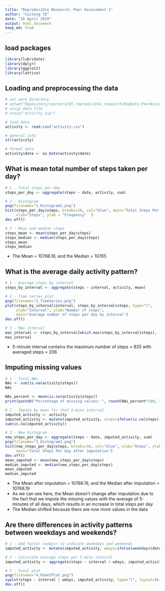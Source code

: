 ```yaml
---
title: "Reproducible Research: Peer Assessment 1"
author: "Caitong YE"
date: "16 April 2019"
output: html_document
keep_md: true
---
```

## load packages
```r
library(lubridate)
library(dplyr)
library(ggplot2)
library(lattice)
```

## Loading and preprocessing the data
```r
# set work directory
# setwd("Repository/coursera/05_reproducible_research/RepData_PeerAssessment1/")
# unzip data file 
# unzip("activity.zip")

# load data
activity <- read.csv("activity.csv")

# general info
str(activity)

# format data
activity$date <- as.Date(activity$date)

```
## What is mean total number of steps taken per day?
```r
# 1 - Total steps per day
steps_per_day <- aggregate(steps ~ date, activity, sum)

# 2 - Histogram
png(filename="1_Histogram1.png")
hist(steps_per_day$steps, breaks=10, col="blue", main="Total Steps Per day", 
     xlab="Steps", ylab = "Frequency"  )
dev.off()

# 3 - Mean and median steps 
steps_mean <- mean(steps_per_day$steps)
steps_median <- median(steps_per_day$steps)
steps_mean
steps_median
```

- The Mean = 10766.19, and the Median = 10765

## What is the average daily activity pattern?
```r
# 1 - Average steps by interval
steps_by_interval <- aggregate(steps ~ interval, activity, mean)

# 2 - Time series plot
png(filename="2_TimeSeries.png")
plot(steps_by_interval$interval, steps_by_interval$steps, type="l", 
     xlab="Interval", ylab="Number of steps", 
     main="Average number of steps per day by interval")
dev.off()

# 3 - Max interval
max_interval <- steps_by_interval[which.max(steps_by_interval$steps), ]
max_interval
```

- 5-minute interval contains the maximum number of steps = 835
  with averaged steps = 206

## Imputing missing values
```r
# 1 - Total NAs
NAs <- sum(is.na(activity$steps))
NAs

NAs_percent <- mean(is.na(activity$steps))
print(paste0("Percentage of missing values: ", round(NAs_percent*100, 1), "%"))

# 2 - Impute by mean for that 5-mins interval 
imputed_activity <- activity
imputed_activity <- mutate(imputed_activity, steps=ifelse(is.na(steps),steps_by_interval$steps[match(interval, steps_by_interval$interval)], steps))
sum(is.na(imputed_activity))

# 3 - New histogram
new_steps_per_day <- aggregate(steps ~ date, imputed_activity, sum)
png(filename="3_Histogram2.png")
hist(new_steps_per_day$steps, breaks=10, col="blue", xlab="Steps", ylab="Frequency", 
     main="Total Steps Per Day after imputation")
dev.off()
mean_imputed <- mean(new_steps_per_day$steps)
median_imputed <- median(new_steps_per_day$steps)
mean_imputed
median_imputed

```
- The Mean after imputation = 10766.19, and the Median after imputation = 10766.19
- As we can see here, the Mean doesn't change after imputation due to the fact 
  that we impute the missing values with the average of 5-minutes of all days, 
  which results in an increase in total steps per day
- The Median shifted because there are now more values in the data

## Are there differences in activity patterns between weekdays and weekends?
```r
# 1 - Add factor <wdays> to indicate weekdays and weekends
imputed_activity <- mutate(imputed_activity, wdays=ifelse(weekdays(date)=="Saturday"|weekdays(date)=="Sunday", "weekend", "weekday"))

# 2 - Calculate average steps per 5-mins interval 
imputed_activity <- aggregate(steps ~ interval + wdays, imputed_activity, mean)

# 3 - Panel plot 
png(filename="4_PanelPlot.png")
xyplot(steps ~ interval | wdays, imputed_activity, type="l", layout=(c(1, 2)), xlab="Interval", ylab="number of steps")
dev.off()
```
